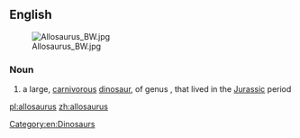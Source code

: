 {{also|Allosaurus}}
==English==
[[File:Allosaurus BW.jpg|thumb]]
===Noun===
{{wikipedia}}
{{en-noun|allosauruses}}
# a large, [[carnivorous]] [[dinosaur]], of genus {{taxlink|Allosaurus|genus}}, that lived in the [[Jurassic]] period
[[Category:en:Dinosaurs]]

[[pl:allosaurus]]
[[zh:allosaurus]]